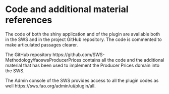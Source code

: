 # **Code and additional material references**

The code of both the shiny application and of the plugin are available both in the SWS and in the project GitHub repository.
The code is commented to make articulated passages clearer. 

The GitHub repository https://github.com/SWS-Methodology/faoswsProducerPrices contains all the code and the additional material that has been used to implement the Producer Prices domain into the SWS.

The Admin console of the SWS provides access to all the plugin codes as well https://sws.fao.org/admin/ui/plugin/all.